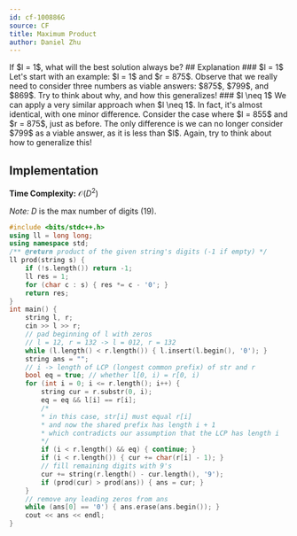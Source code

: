 ```yaml
---
id: cf-100886G
source: CF
title: Maximum Product
author: Daniel Zhu
---
```


<Spoiler title="Hint">
If $l = 1$, what will the best solution always be?
</Spoiler>
## Explanation
### $l = 1$
Let's start with an example: $l = 1$ and $r = 875$. Observe that we really need to consider three numbers as viable answers: $875$, $799$, and $869$. Try to think about why, and how this generalizes! 
### $l \neq 1$
We can apply a very similar approach when $l \neq 1$. In fact, it's almost identical, with one minor difference. Consider the case where $l = 855$ and $r = 875$, just as before. The only difference is we can no longer consider $799$ as a viable answer, as it is less than $l$. Again, try to think about how to generalize this!

## Implementation

**Time Complexity:** $\mathcal{O}(D^2)$

_Note:_ $D$ is the max number of digits (19).

<LanguageSection>

<CPPSection>

```cpp
#include <bits/stdc++.h>
using ll = long long;
using namespace std;
/** @return product of the given string's digits (-1 if empty) */
ll prod(string s) {
	if (!s.length()) return -1;
	ll res = 1;
	for (char c : s) { res *= c - '0'; }
	return res;
}
int main() {
	string l, r;
	cin >> l >> r;
	// pad beginning of l with zeros
	// l = 12, r = 132 -> l = 012, r = 132
	while (l.length() < r.length()) { l.insert(l.begin(), '0'); }
	string ans = "";
	// i -> length of LCP (longest common prefix) of str and r
	bool eq = true; // whether l[0, i) = r[0, i)
	for (int i = 0; i <= r.length(); i++) {
		string cur = r.substr(0, i);
		eq = eq && l[i] == r[i];
		/*
		* in this case, str[i] must equal r[i]
		* and now the shared prefix has length i + 1
		* which contradicts our assumption that the LCP has length i
		*/
		if (i < r.length() && eq) { continue; }
		if (i < r.length()) { cur += char(r[i] - 1); }
		// fill remaining digits with 9's
		cur += string(r.length() - cur.length(), '9');
		if (prod(cur) > prod(ans)) { ans = cur; }
	}
	// remove any leading zeros from ans
	while (ans[0] == '0') { ans.erase(ans.begin()); }
	cout << ans << endl;
}

```

</CPPSection>

</LanguageSection>
